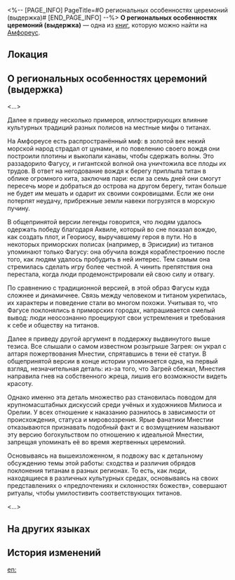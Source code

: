 <%-- [PAGE_INFO]
PageTitle=#О региональных особенностях церемоний (выдержка)#
[END_PAGE_INFO] --%>
{{Дополнить}}
{{Книга Инфобокс
|id           = 504
|Название     = 
|Изображение  = Предмет Книга Амфореус 4.png
|Мир          = Амфореус
|Томов        = 1
|Автор        = <!--нужно добавить-->
|Описание     = Выдержка из работы учёного Школы почитателей, анализирующая сходства и различия церемоний поклонения титанам в разных регионах Амфореуса с позиции мифологии.
|Том1         = {{tx}}
|Источник1    = {{tx|Отсутствует источник}}
|Персонажи    = 
|Фракции      = 
}}
'''О региональных особенностях церемоний (выдержка)''' — одна из [[Книги|книг]], которую можно найти на [[Амфореус]].

==Локация==
{{Отметка карты|<!--название карты-->|<!--id отметки-->}}

==О региональных особенностях церемоний (выдержка)==
<...>

Далее я приведу несколько примеров, иллюстрирующих влияние культурных традиций разных полисов на местные мифы о титанах.

На Амфореусе есть распространённый миф: в золотой век некий морской народ страдал от цунами, и по повелению своего вождя они построили плотины и выкопали канавы, чтобы сдержать волны. Это раззадорило Фагусу, и гигантской волной она уничтожила все плоды их трудов. В ответ на негодование вождя к берегу приплыла титан в облике огромного кита, заключив пари: если за семь дней они смогут пересечь море и добраться до острова на другом берегу, титан больше не будет им мешать и одарит их своими сокровищами. Если же они потерпят неудачу, прибрежные земли навеки погрузятся в морскую пучину.

В общепринятой версии легенды говорится, что людям удалось одержать победу благодаря Аквиле, который во сне показал вождю, как создать плот, и Геориосу, выручавшему героя в пути. Но в некоторых приморских полисах (например, в Эрисидии) из титанов упоминают только Фагусу: она обучила вождя кораблестроению после того, как людям удалось пробудить в ней интерес. Тем самым она стремилась сделать игру более честной. А чинить препятствия она перестала, когда люди продемонстрировали ей свою силу и отвагу.

По сравнению с традиционной версией, в этой образ Фагусы куда сложнее и динамичнее. Связь между человеком и титаном укрепилась, их характеры и поведение стали во многом похожи. Учитывая то, что Фагусе поклонялись в приморских городах, напрашивается смелый вывод: люди неосознанно проецируют свои устремления и требования к себе и обществу на титанов.

Далее я приведу другой аргумент в поддержку выдвинутого выше тезиса. Все слышали о самом известном розыгрыше Загрея: он украл с алтаря пожертвования Мнестии, спрятавшись в тени её статуи. В общепринятой версии в конце истории упоминается одна, на первый взгляд, незначительная деталь: из-за того, что Загрей сбежал, Мнестия направила гнев на собственного жреца, лишив его возможности видеть красоту.

Однако именно эта деталь множество раз становилась поводом для крупномасштабных дискуссий среди учёных и художников Милиоса и Орелии. У всех отношение к наказанию разнилось в зависимости от происхождения, статуса и мировоззрения. Ярые фанатики Мнестии отказываются признавать подобный факт и с возмущением называют эту версию богохульством по отношению к идеальной Мнестии, запрещая упоминать её во время жертвенных церемоний.

Основываясь на вышеизложенном, я подвожу вас к детальному обсуждению темы этой работы: сходства и различия обрядов поклонения титанам в разных регионах. То есть, как люди, находящиеся в различных культурных средах, основываясь на своих представлениях о «предпочтениях и склонностях божеств», совершают ритуалы, чтобы умилостивить соответствующих титанов.

<...>

==На других языках==
{{На других языках
|en   = On Regional Characteristics of Rituals (Excerpt)
|zhs  = 论仪式的地域性特征（节选）
|zht  = 論儀式的地域性特徵（節選）
|ja   = 儀式の地域的特徴について（抜粋）
|ko   = 의식의 지역적 특징에 관하여(초록)
|es   = Características regionales de los rituales (extracto)
|fr   = Des caractéristiques régionales des rituels (Extrait)
|ru   = О региональных особенностях церемоний (выдержка)
|th   = ว่าด้วยพิธีกรรมแต่ละภูมิภาค (บทคัดสรร)
|vi   = Bàn Về Đặc Điểm Vùng Miền Của Nghi Thức (Đoạn Trích)
|de   = Über die regionalen Merkmale von Ritualen (Auszug)
|id   = Tentang Karakteristik Ritual Berdasarkan Wilayah (Kutipan)
|pt   = Características Regionais dos Rituais (Trecho)
}}

==История изменений==
{{История изменений|3.5}}

[[en:]]